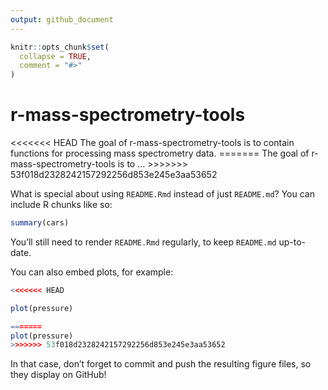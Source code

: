 ```yaml
---
output: github_document
---
```


<!-- README.md is generated from README.Rmd. Please edit that file -->

```r
knitr::opts_chunk$set(
  collapse = TRUE,
  comment = "#>"
)
```

# r-mass-spectrometry-tools

<!-- badges: start -->
<!-- badges: end -->

<<<<<<< HEAD
The goal of r-mass-spectrometry-tools is to contain functions for processing mass spectrometry data.
=======
The goal of r-mass-spectrometry-tools is to ...
>>>>>>> 53f018d2328242157292256d853e245e3aa53652

What is special about using `README.Rmd` instead of just `README.md`? You can include R chunks like so:

```r
summary(cars)
```

You'll still need to render `README.Rmd` regularly, to keep `README.md` up-to-date.

You can also embed plots, for example:

```r
<<<<<<< HEAD

plot(pressure)

=======
plot(pressure)
>>>>>>> 53f018d2328242157292256d853e245e3aa53652
```

In that case, don't forget to commit and push the resulting figure files, so they display on GitHub!
